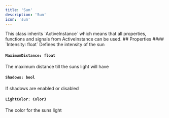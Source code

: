 ```yaml
---
title: 'Sun'
description: 'Sun'
icon: 'sun'
---
```

<Info>
  This class inherits `ActiveInstance` which means that all properties, functions and signals from ActiveInstance can be used.
</Info> 
## Properties
#### `Intensity: float`
Defines the intensity of the sun

#### `MaximumDistance: float`
The maximum distance till the suns light will have
#### `Shadows: bool`
If shadows are enabled or disabled
#### `LightColor: Color3`
The color for the suns light
